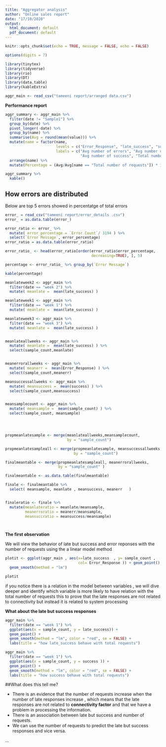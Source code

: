 ```yaml
---
title: "Aggregator analysis"
author: "Online sales report"
date: "17/10/2020"
output:
  html_document: default
  pdf_document: default
---
```


```r

knitr::opts_chunk$set(echo = TRUE, message = FALSE, echo = FALSE)

options(digits = 7)

library(tinytex)
library(tidyverse)
library(rio)
library(DT)
library(data.table)
library(kableExtra)

aggr_main <- read_csv("tameeni report/arranged data.csv")

```

**Performance report**


```r
aggr_summary <- aggr_main %>% 
  filter(date != "Sample1") %>% 
  group_by(date) %>% 
  pivot_longer(-date) %>% 
  group_by(name) %>% 
  summarise(Avg = round(mean(value))) %>% 
  mutate(name = factor(name, 
                       levels = c("Error_Response", "late_success", "success", "sample_count"), 
                       labels = c("Avg number of errors", "Avg number of late but success", 
                                  "Avg number of success", "Total number of requests"))) %>% 
  arrange(name) %>% 
  mutate(Percentage = (Avg/Avg[name == "Total number of requests"]) * 100)

aggr_summary %>%
  kable()
```

## How errors are distributed 

Below are top 5 errors showed in percentatge of total errors

```r
error_ = read_csv("tameeni report/error_details .csv")
error_ = as.data.table(error_)

error_ratio <- error_ %>% 
  mutate( error_percentage = `Error Count`/ 3194 ) %>%
  select(`Error Message`, error_percentage)
error_ratio = as.data.table(error_ratio)

error_ratio_ <- head(error_ratio[order(error_ratio$error_percentage,
                                       decreasing=TRUE), ], 5) 

percentage <- error_ratio_ %>% group_by(`Error Message`)

kable(percentage)
```






```r
meanlateweek2 <- aggr_main %>%
  filter(date == "week 2") %>%
  mutate( meanlate =  mean(late_success) )

meanlateweek1 <- aggr_main %>%
  filter(date == "week 1") %>%
  mutate( meanlate =  mean(late_success) )

meanlateweek3 <- aggr_main %>%
  filter(date == "week 3") %>%
  mutate( meanlate =  mean(late_success) )


meanlateallweeks <- aggr_main %>%
  mutate( meanlate =  mean(late_success) ) %>%
  select(sample_count,meanlate)


meanerrorallweeks <- aggr_main %>%
  mutate( meanerr =  mean(Error_Response) ) %>%
  select(sample_count,meanerr)

meansuccessallweeks <- aggr_main %>%
  mutate( meansuccess =  mean(success) ) %>%
  select(sample_count,meansuccess)


meansamplecount <- aggr_main %>%
  mutate( meansample =  mean(sample_count) ) %>%
  select(sample_count, meansample)




propmeanlatesample <- merge(meanlateallweeks,meansamplecount,
                            by = "sample_count")

propmeanlatesampleall <- merge(propmeanlatesample, meansuccessallweeks,
                               by = "sample_count")

finalmeantable <- merge(propmeanlatesampleall, meanerrorallweeks,
                        by = "sample_count" )

finalmeantable <- as.data.table(finalmeantable)

finale <- finalmeantable %>%
  select( meansample, meanlate , meansuccess, meanerr   )


finaleratio <- finale %>%
  mutate(meanlateratio = meanlate/meansample,
         meanerroratio = meanerr/meansample,
         meansuccratio = meansuccess/meansample) 




```

**The first observation** 

We will  view the behavior of late but success and error reponses with 
the number of requests using the a linear model method 

```r


plotit <- ggplot(aggr_main , aes(x=late_success  , y= sample_count ,
                                 col= Error_Response )) + geom_point() +
  geom_smooth(method = "lm") 

plotit

```

if you notice there is a relation in the model between variables , 
we will dive deeper and identify which variable is more likely to have relation with the total number of requests this to prove that the late responses are not related to connectivity but instead it is related to system processing 

**What about the late but success responses** 


```r
aggr_main %>% 
  filter(date == "week 1") %>% 
  ggplot(aes(x = sample_count, y = late_success)) +
  geom_point() +
  geom_smooth(method = "lm", color = "red", se = FALSE) +
  labs(title = "how late_success behave with total requests")


```


```r
aggr_main %>% 
  filter(date == "week 1") %>% 
  ggplot(aes(x = sample_count, y = success )) +
  geom_point() +
  geom_smooth(method = "lm", color = "red", se = FALSE) +
  labs(title = "how success behave with total requests")
```



##What does this tell me?

- There is an evidence that the number of requests increase when the number of late responses increase , which means that the late responses are not related  to **connectivity factor** and that we have a problem in processing the information. 
- There is an association between late but success and number of requests.
- We can use the number of requests to predict the 
late but success responses and vice versa. 










...



